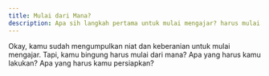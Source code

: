 ```yaml
---
title: Mulai dari Mana?
description: Apa sih langkah pertama untuk mulai mengajar? harus mulai dari mana?
---
```


Okay, kamu sudah mengumpulkan niat dan keberanian untuk mulai mengajar. Tapi, kamu bingung harus mulai dari mana? Apa yang harus kamu lakukan? Apa yang harus kamu persiapkan?

